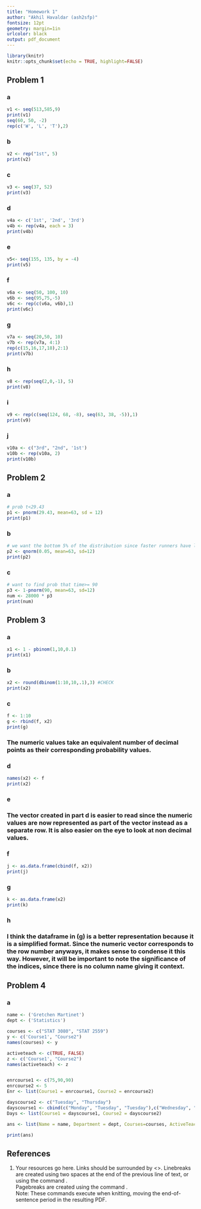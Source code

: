 ```yaml
---
title: "Homework 1" 
author: "Akhil Havaldar (ash2sfp)"
fontsize: 12pt
geometry: margin=1in
urlcolor: black
output: pdf_document
---
```


```r
library(knitr)
knitr::opts_chunk$set(echo = TRUE, highlight=FALSE)
```

## Problem 1   
### a
```r
v1 <- seq(513,585,9)
print(v1)
seq(60, 50, -2)
rep(c('W', 'L', 'T'),2)
```
### b
```r
v2 <- rep("1st", 5)
print(v2)
```
### c
```r
v3 <- seq(37, 52)
print(v3)
```
### d
```r
v4a <- c('1st', '2nd', '3rd')
v4b <- rep(v4a, each = 3)
print(v4b)
```
### e
```r
v5<- seq(155, 135, by = -4)
print(v5)
```
### f 
```r
v6a <- seq(50, 100, 10)
v6b <- seq(95,75,-5)
v6c <- rep(c(v6a, v6b),1)
print(v6c)
```
### g
```r
v7a <- seq(20,50, 10)
v7b <- rep(v7a, 4:1)
rep(c(15,16,17,18),2:1)
print(v7b)
```
### h
```r
v8 <- rep(seq(2,0,-1), 5)
print(v8)
```
### i
```r
v9 <- rep(c(seq(124, 68, -8), seq(63, 38, -5)),1)
print(v9)
```
### j 
```r
v10a <- c("3rd", "2nd", '1st') 
v10b <- rep(v10a, 2)
print(v10b)
```

## Problem 2
### a
```r
# prob t<29.43
p1 <- pnorm(29.43, mean=63, sd = 12)
print(p1)
```
### b
```r
# we want the bottom 5% of the distribution since faster runners have lower times
p2 <- qnorm(0.05, mean=63, sd=12)
print(p2)
```
### c
```r
# want to find prob that time>= 90
p3 <- 1-pnorm(90, mean=63, sd=12)
num <- 28000 * p3
print(num)
```

## Problem 3
### a
```r
x1 <- 1 - pbinom(1,10,0.1)
print(x1)
```
### b 
```r
x2 <- round(dbinom(1:10,10,.1),3) #CHECK
print(x2)
```
### c
```r
f <- 1:10
g <- rbind(f, x2)
print(g)
```
### The numeric values take an equivalent number of decimal points as their corresponding probability values. 

### d
```r
names(x2) <- f
print(x2)
```
### e

### The vector created in part d is easier to read since the numeric values are now represented as part of the vector instead as a separate row. It is also easier on the eye to look at non decimal values. 

### f
```r
j <- as.data.frame(cbind(f, x2))
print(j)
```
### g
```r
k <- as.data.frame(x2)
print(k)
```
### h
### I think the dataframe in (g) is a better representation because it is a simplified format. Since the numeric vector corresponds to the row number anyways, it makes sense to condense it this way. However, it will be important to note the significance of the indices, since there is no column name giving it context. 



## Problem 4
### a
```r
name <- ('Gretchen Martinet')
dept <- ('Statistics')

courses <- c("STAT 3080", "STAT 2559")
y <- c('Course1', "Course2")
names(courses) <- y

activeteach <- c(TRUE, FALSE)
z <- c('Course1', "Course2")
names(activeteach) <- z


enrcourse1 <- c(75,90,90)
enrcourse2 <- 5
Enr <- list(Course1 = enrcourse1, Course2 = enrcourse2)

dayscourse2 <- c("Tuesday", "Thursday")
dayscourse1 <- cbind(c("Monday", "Tuesday", "Tuesday"),c("Wednesday", "Thursday", "Thursday"))
Days <- list(Course1 = dayscourse1, Course2 = dayscourse2)

ans <- list(Name = name, Department = dept, Courses=courses, ActiveTeach = activeteach, Enr = Enr, Days = Days)

print(ans)
```


## References
1. Your resources go here. Links should be surrounded by <>.
Linebreaks are created using two spaces at the end of the previous line of text, or using the command \newline.  
Pagebreaks are created using the command \newpage.  
Note: These commands execute when knitting, moving the end-of-sentence period in the resulting PDF.

